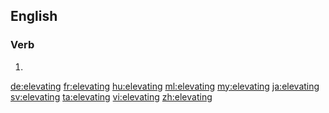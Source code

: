==English==

===Verb===
{{head|en}}

# {{present participle of|elevate|lang=en}}

[[de:elevating]]
[[fr:elevating]]
[[hu:elevating]]
[[ml:elevating]]
[[my:elevating]]
[[ja:elevating]]
[[sv:elevating]]
[[ta:elevating]]
[[vi:elevating]]
[[zh:elevating]]